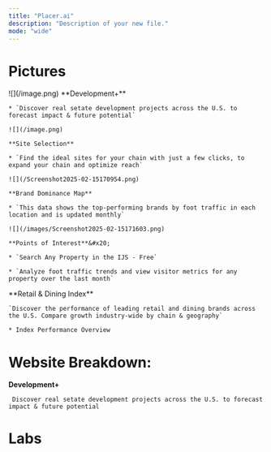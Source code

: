 ```yaml
---
title: "Placer.ai"
description: "Description of your new file."
mode: "wide"
---
```


# Pictures

<AccordionGroup>
  <Accordion title="Map | Store List & Filters" defaultOpen={false}>
    ![](/image.png)
  </Accordion>

  <Accordion title="Website Breakdown" defaultOpen={false}>
    **Development+**

    * `Discover real setate development projects across the U.S. to forecast impact & future potential`

    ![](/image.png)

    **Site Selection**

    * `Find the ideal sites for your chain with just a few clicks, to expand your chain and optimize reach`

    ![](/Screenshot2025-02-15170954.png)

    **Brand Dominance Map**

    * `This data shows the top-performing brands by foot traffic in each location and is updated monthly`

    ![](/images/Screenshot2025-02-15171603.png)

    **Points of Interest**&#x20;

    * `Search Any Property in the IJS - Free`

    * `Analyze foot traffic trends and view visitor metrics for any property over the last month`
  </Accordion>

  <Accordion title="Placer 100" defaultOpen={false}>
    &#x20;**Retail & Dining Index**

    `Discover the performance of leading retail and dining brands across the U.S. Compare growth industry-wide by chain & geography`

    * Index Performance Overview
  </Accordion>
</AccordionGroup>

# Website Breakdown:

**Development+**

` Discover real setate development projects across the U.S. to forecast impact & future potential`

# Labs

<script src="https://embedded-widget.placer.ai/ew.js" async />

[](https://analytics.placer.ai/labs/industry-trends)

[Industry Trends](https://analytics.placer.ai/labs/industry-trends)

<script src="https://embedded-widget.placer.ai/ew.js" async />

<AccordionGroup>
  <Accordion title="Prompts" defaultOpen={false}>
    ```
    Ok you know what, that didn't work but I found out that my custom widget: https://sgfroerer.github.io/gmaps-grist-widgets/webframe/

    The webframe widget properly shows up if the URL in the selected column is "https://embedded-widget.placer.ai/widgets/v1/zip-code-map/?zipCode=10011&address=75+9th+Ave%2C+New+York%2C+NY+10011&utm_source=https%3A%2F%2Fwww.placer.ai%2Fexplore%2Fpoints-of-interest"
    As you can see in that example, it is specific for this address: 75 9th Ave, New York, NY 10011
    So can you just turn this url into a formula to dynamically update to the property/row:
    For the structure of each column IN the table, reference this is from the code view:

    Property_Address = grist.Text()
    City = grist.Choice()
    State = grist.Text()
    Zip = grist.Int()
    ```

    To create a dynamic URL in Grist that updates based on property details, use this formula in a **Text** column:

    ```python
    "https://embedded-widget.placer.ai/widgets/v1/zip-code-map/?zipCode=" + str($Zip) + "&address=" + ($Property_Address + ", " + $City + ", " + $State + " " + str($Zip)).replace(" ", "+").replace(",", "%2C") + "&utm_source=https%3A%2F%2Fwww.placer.ai%2Fexplore%2Fpoints-of-interest"
    ```

    **Components explained:**

    * `zipCode` uses the numeric `Zip` column directly

    * `address` combines `Property_Address`, `City`, `State`, and `Zip`, with:

      * Spaces replaced by `+`

      * Commas replaced by URL-encoded `%2C`

    * `utm_source` hardcodes the encoded version of `https://www.placer.ai/explore/points-of-interest`
  </Accordion>

  <Accordion title="New Accordion" defaultOpen="false">
    1. Paste article into Obsidian

    2. [Free Markdown to HTML Converter](https://markdowntohtml.com/)

    3. [HTML Formatter](https://www.freeformatter.com/html-formatter.html#before-output)

    4. Flem.io

    5. Insert each Embed chart



    https://github.com/copilot/c/aff79295-d081-4651-9773-efa8146daf1b

    https://www.placer.ai/blog/diving-into-dining-rbi-yum-brands-2024-recap

    https://www.placer.ai/blog/northwestern-u-s-grocery-dive

    https://www.placer.ai/blog/where-is-the-luxury-retail-market-headed-in-2025

    https://www.placer.ai/blog/burlington-stores---scooping-up-bed-bath-and-beyonds-real-estate

    https://www.placer.ai/blog/mcdonalds-chipotle-recapping-2024-visit-trends

    https://www.placer.ai/chains/chipotle-mexican-grill

    https://www.placer.ai/blog/placer-100-retail-dining-index-a-robust-holiday-season



    [Placer Blog](https://www.placer.ai/blog)
  </Accordion>
</AccordionGroup>